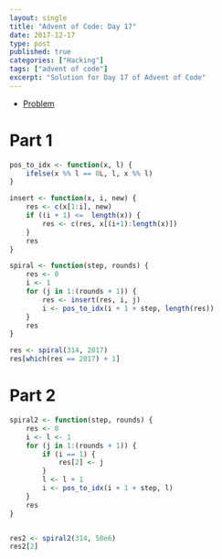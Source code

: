 ```yaml
---
layout: single
title: "Advent of Code: Day 17"
date: 2017-12-17
type: post
published: true
categories: ["Hacking"]
tags: ["advent of code"]
excerpt: "Solution for Day 17 of Advent of Code"
---
```


* [Problem](https://adventofcode.com/2017/day/17)


# Part 1


```r

pos_to_idx <- function(x, l) {
    ifelse(x %% l == 0L, l, x %% l)
}

insert <- function(x, i, new) {    
    res <- c(x[1:i], new)
    if ((i + 1) <=  length(x)) {
        res <- c(res, x[(i+1):length(x)])
    }
    res
}

spiral <- function(step, rounds) {
    res <- 0
    i <- 1
    for (j in 1:(rounds + 1)) {
        res <- insert(res, i, j)
        i <- pos_to_idx(i + 1 + step, length(res))
    }
    res
}

res <- spiral(314, 2017)
res[which(res == 2017) + 1]

```

# Part 2

```r
spiral2 <- function(step, rounds) {
    res <- 0
    i <- l <- 1
    for (j in 1:(rounds + 1)) {
        if (i == 1) {
            res[2] <- j
        }
        l <- l + 1
        i <- pos_to_idx(i + 1 + step, l)
    }
    res
}


res2 <- spiral2(314, 50e6)
res2[2]
```

